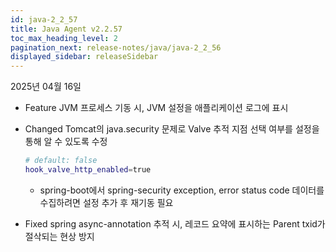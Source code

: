 ```yaml
---
id: java-2_2_57
title: Java Agent v2.2.57
toc_max_heading_level: 2
pagination_next: release-notes/java/java-2_2_56
displayed_sidebar: releaseSidebar
---
```


2025년 04월 16일

- <Status priority='1'>Feature</Status> JVM 프로세스 기동 시, JVM 설정을 애플리케이션 로그에 표시

- <Status priority='1'>Changed</Status> Tomcat의 java.security 문제로 Valve 추적 지점 선택 여부를 설정을 통해 알 수 있도록 수정

    ```bash 
    # default: false
    hook_valve_http_enabled=true
    ```

    * spring-boot에서 spring-security exception, error status code 데이터를 수집하려면 설정 추가 후 재기동 필요

- <Status priority='0'>Fixed</Status> spring async-annotation 추적 시, 레코드 요약에 표시하는 Parent txid가 절삭되는 현상 방지


<DownloadJava ver="2.2.57" />
